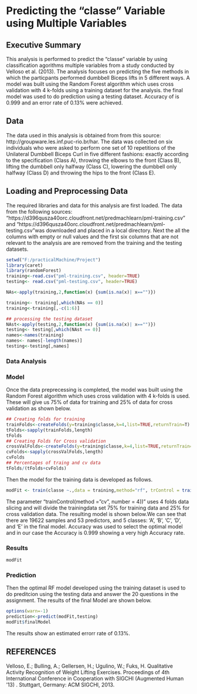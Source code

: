 Predicting the "classe" Variable using Multiple Variables 
========================================================
## Executive Summary

This analysis is performed to predict the "classe" variable by using classification agorithms multiple variables from a study conducted by Velloso et al. (2013). The analysis focuses on predicting  the five methods in which the particpants performed dumbbell Biceps lifts in 5 different ways.  A model was built using the Random Forest algorithm which uses cross validation with 4 k-folds using a training dataset for the analysis. the final model was used to do prediction using a  testing dataset. Accuracy of  is 0.999 and an error rate of 0.13% were achieved.

## Data
The data used in this analysis is obtained from from this source: http://groupware.les.inf.puc-rio.br/har. The data was collected on six individuals who were asked to perform one set of 10 repetitions of the Unilateral Dumbbell Biceps Curl in five different fashions: exactly according to the specification (Class A), throwing the elbows to the front (Class B), lifting the dumbbell only halfway (Class C), lowering the dumbbell only halfway (Class D) and throwing the hips to the front (Class E).


## Loading and Preprocessing Data
The required libraries and data for this analysis are first loaded. The data from the following sources: "https://d396qusza40orc.cloudfront.net/predmachlearn/pml-training.csv" and "https://d396qusza40orc.cloudfront.net/predmachlearn/pml-testing.csv"was downloaded and placed in a local directory. Next the 
all the columns with empty or null values and the first six columns that are not relevant to the analysis are are removed from the training and the testing datasets.

```r
setwd("F:/practicalMachine/Project")
library(caret)
library(randomForest)
training<-read.csv("pml-training.csv", header=TRUE)
testing<- read.csv("pml-testing.csv", header=TRUE)

NAs<-apply(training,2,function(x) {sum(is.na(x)| x=="")})

training<- training[,which(NAs == 0)]
training<-training[,-c(1:6)]

## processing the testing dataset
NAst<-apply(testing,2,function(x) {sum(is.na(x)| x=="")})
testing<- testing[,which(NAst == 0)]
names<-names(training)
names<- names[-length(names)]
testing<-testing[,names]

```

### Data Analysis
### Model
Once the data preprecessing is completed, the model was built using the Random Forest algorithm which uses cross validation with 4 k-folds is used. These will give us 75% of data for training and 25% of data for cross validation as shown below. 
```r
## Creating folds for training
trainFolds<-createFolds(y=training$classe,k=4,list=TRUE,returnTrain=T)
tFolds<-sapply(trainFolds,length)
tFolds
## Creating Folds for Cross validation
crossValFolds<-createFolds(y=training$classe,k=4,list=TRUE,returnTrain=F)
cvFolds<-sapply(crossValFolds,length)
cvFolds
## Percentages of traing and cv data
tFolds/(tFolds+cvFolds)
```
Then the model for the training data is developed as follows.

```r
modFit <- train(classe ~.,data = training,method="rf", trControl = trainControl(method = "cv", number = 4))

```

The parameter "trainControl(method = "cv", number = 4))" uses 4 folds data slicing and will divide the trainingdata set 75% for training data and 25% for cross validation data. The resulting model is shown below.We can see that there are 19622 samples and 53 predictors, and 5 classes: 'A', 'B', 'C', 'D', and 'E' in the final model.  Accuracy was used to select the optimal model and in our case the Accuracy is 0.999 showing a very high Accuracy rate. 


### Results

```r
modFit

```

### Prediction

Then the optimal RF model developed using the training dataset is used to do preditcion using the testing data and answer the 20 questions in the assignment. The results of the final Model are shown below.

```r
options(warn=-1)
prediction<-predict(modFit,testing)
modFit$finalModel
```


The results show an estimated errorr rate of 0.13%. 

## REFERENCES
Velloso, E.; Bulling, A.; Gellersen, H.; Ugulino, W.; Fuks, H. Qualitative Activity Recognition of Weight Lifting Exercises. Proceedings of 4th International Conference in Cooperation with SIGCHI (Augmented Human '13) . Stuttgart, Germany: ACM SIGCHI, 2013.


